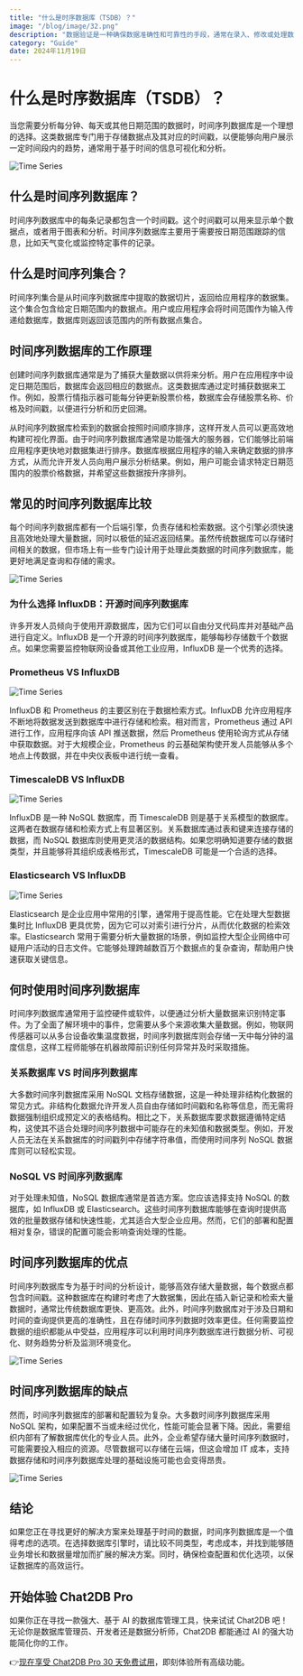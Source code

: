 ```yaml
---
title: "什么是时序数据库（TSDB）？"
image: "/blog/image/32.png"
description: "数据验证是一种确保数据准确性和可靠性的手段，通常在录入、修改或处理数据前进行。"
category: "Guide"
date: 2024年11月19日
---
```


# 什么是时序数据库（TSDB）？

当您需要分析每分钟、每天或其他日期范围的数据时，时间序列数据库是一个理想的选择。这类数据库专门用于存储数据点及其对应的时间戳，以便能够向用户展示一定时间段内的趋势，通常用于基于时间的信息可视化和分析。

![Time Series](/image/blog/times_series/1.png)

## 什么是时间序列数据库？

时间序列数据库中的每条记录都包含一个时间戳。这个时间戳可以用来显示单个数据点，或者用于图表和分析。时间序列数据库主要用于需要按日期范围跟踪的信息，比如天气变化或监控特定事件的记录。

## 什么是时间序列集合？

时间序列集合是从时间序列数据库中提取的数据切片，返回给应用程序的数据集。这个集合包含给定日期范围内的数据点。用户或应用程序会将时间范围作为输入传递给数据库，数据库则返回该范围内的所有数据点集合。

## 时间序列数据库的工作原理

创建时间序列数据库通常是为了捕获大量数据以供将来分析。用户在应用程序中设定日期范围后，数据库会返回相应的数据点。这类数据库通过定时捕获数据来工作。例如，股票行情指示器可能每分钟更新股票价格，数据库会存储股票名称、价格及时间戳，以便进行分析和历史回溯。

从时间序列数据库检索到的数据会按照时间顺序排序，这样开发人员可以更高效地构建可视化界面。由于时间序列数据库通常是功能强大的服务器，它们能够比前端应用程序更快地对数据集进行排序。数据库根据应用程序的输入来确定数据的排序方式，从而允许开发人员向用户展示分析结果。例如，用户可能会请求特定日期范围内的股票价格数据，并希望这些数据按升序排列。

## 常见的时间序列数据库比较

每个时间序列数据库都有一个后端引擎，负责存储和检索数据。这个引擎必须快速且高效地处理大量数据，同时以极低的延迟返回结果。虽然传统数据库可以存储时间相关的数据，但市场上有一些专门设计用于处理此类数据的时间序列数据库，能更好地满足查询和存储的需求。

![Time Series](/image/blog/times_series/2.png)

### 为什么选择 InfluxDB：开源时间序列数据库

许多开发人员倾向于使用开源数据库，因为它们可以自由分叉代码库并对基础产品进行自定义。InfluxDB 是一个开源的时间序列数据库，能够每秒存储数千个数据点。如果您需要监控物联网设备或其他工业应用，InfluxDB 是一个优秀的选择。

### Prometheus VS InfluxDB

![Time Series](/image/blog/times_series/3.png)

InfluxDB 和 Prometheus 的主要区别在于数据检索方式。InfluxDB 允许应用程序不断地将数据发送到数据库中进行存储和检索。相对而言，Prometheus 通过 API 进行工作，应用程序向该 API 推送数据，然后 Prometheus 使用轮询方式从存储中获取数据。对于大规模企业，Prometheus 的云基础架构使开发人员能够从多个地点上传数据，并在中央仪表板中进行统一查看。

### TimescaleDB VS InfluxDB

![Time Series](/image/blog/times_series/4.png)

InfluxDB 是一种 NoSQL 数据库，而 TimescaleDB 则是基于关系模型的数据库。这两者在数据存储和检索方式上有显著区别。关系数据库通过表和键来连接存储的数据，而 NoSQL 数据库则使用更灵活的数据结构。如果您明确知道要存储的数据类型，并且能够将其组织成表格形式，TimescaleDB 可能是一个合适的选择。

### Elasticsearch VS InfluxDB

![Time Series](/image/blog/times_series/5.png)

Elasticsearch 是企业应用中常用的引擎，通常用于提高性能。它在处理大型数据集时比 InfluxDB 更具优势，因为它可以对索引进行分片，从而优化数据的检索效率。Elasticsearch 常用于需要分析大量数据的场景，例如监控大型企业网络中可疑用户活动的日志文件。它能够处理跨越数百万个数据点的复杂查询，帮助用户快速获取关键信息。

## 何时使用时间序列数据库

时间序列数据库通常用于监控硬件或软件，以便通过分析大量数据来识别特定事件。为了全面了解环境中的事件，您需要从多个来源收集大量数据。例如，物联网传感器可以从多台设备收集温度数据，时间序列数据库则会存储一天中每分钟的温度信息，这样工程师能够在机器故障前识别任何异常并及时采取措施。

### 关系数据库 VS 时间序列数据库

大多数时间序列数据库采用 NoSQL 文档存储数据，这是一种处理非结构化数据的常见方式。非结构化数据允许开发人员自由存储如时间戳和名称等信息，而无需将数据强制组织成预定义的表格结构。相比之下，关系数据库要求数据遵循特定结构，这使其不适合处理时间序列数据中可能存在的未知值和数据类型。例如，开发人员无法在关系数据库的时间戳列中存储字符串值，而使用时间序列 NoSQL 数据库则可以轻松实现。

### NoSQL VS 时间序列数据库

对于处理未知值，NoSQL 数据库通常是首选方案。您应该选择支持 NoSQL 的数据库，如 InfluxDB 或 Elasticsearch。这些时间序列数据库能够在查询时提供高效的批量数据存储和快速性能，尤其适合大型企业应用。然而，它们的部署和配置相对复杂，错误的配置可能会影响查询处理的性能。

## 时间序列数据库的优点

时间序列数据库专为基于时间的分析设计，能够高效存储大量数据，每个数据点都包含时间戳。这种数据库在构建时考虑了大数据集，因此在插入新记录和检索大量数据时，通常比传统数据库更快、更高效。此外，时间序列数据库对于涉及日期和时间的查询提供更高的准确性，且在存储时间序列数据时效率更佳。任何需要监控数据的组织都能从中受益，应用程序可以利用时间序列数据库进行数据分析、可视化、财务趋势分析及监测环境变化。

![Time Series](/image/blog/times_series/6.png)

## 时间序列数据库的缺点

然而，时间序列数据库的部署和配置较为复杂。大多数时间序列数据库采用 NoSQL 架构，如果配置不当或未经过优化，性能可能会显著下降。因此，需要组织内部有了解数据库优化的专业人员。此外，企业希望存储大量时间序列数据时，可能需要投入相应的资源。尽管数据可以存储在云端，但这会增加 IT 成本，支持数据存储和时间序列数据库处理的基础设施可能也会变得昂贵。

![Time Series](/image/blog/times_series/7.png)

## 结论

如果您正在寻找更好的解决方案来处理基于时间的数据，时间序列数据库是一个值得考虑的选项。在选择数据库引擎时，请比较不同类型，考虑成本，并找到能够随业务增长和数据量增加而扩展的解决方案。同时，确保检查配置和优化选项，以保证数据库的高效运行。

## 开始体验 Chat2DB Pro

如果你正在寻找一款强大、基于 AI 的数据库管理工具，快来试试 Chat2DB 吧！无论你是数据库管理员、开发者还是数据分析师，Chat2DB 都能通过 AI 的强大功能简化你的工作。

👉[现在享受 Chat2DB Pro 30 天免费试用](https://chat2db-ai.com/pricing)，即刻体验所有高级功能。
